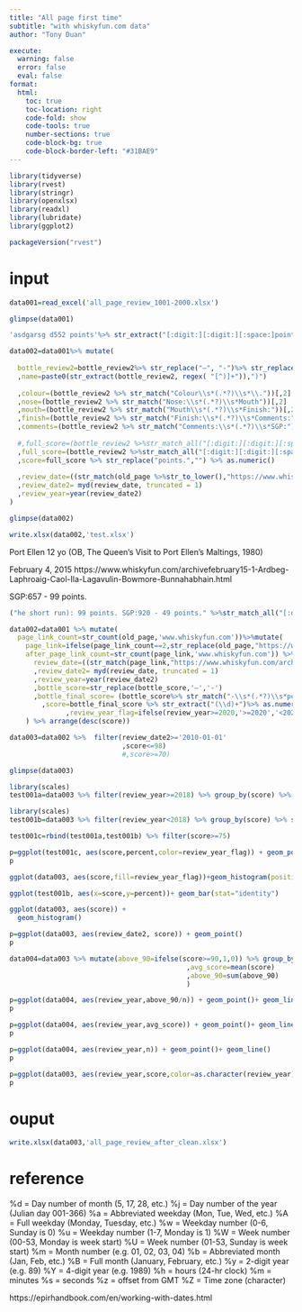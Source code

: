 ```yaml
---
title: "All page first time"
subtitle: "with whiskyfun.com data"
author: "Tony Duan"

execute:
  warning: false
  error: false
  eval: false
format:
  html:
    toc: true
    toc-location: right
    code-fold: show
    code-tools: true
    number-sections: true
    code-block-bg: true
    code-block-border-left: "#31BAE9"
---
```



```r
library(tidyverse)
library(rvest)
library(stringr)
library(openxlsx)
library(readxl)
library(lubridate)
library(ggplot2)
```

```r
packageVersion("rvest")
```


# input


```r
data001=read_excel('all_page_review_1001-2000.xlsx')
```

```r
glimpse(data001)
```


```r
'asdgarsg d552 points'%>% str_extract("[:digit:][:digit:][:space:]points")
```

```r
data002=data001%>% mutate(
  
  bottle_review2=bottle_review2%>% str_replace("–", "-")%>% str_replace("Palate:", "Mouth")
  ,name=paste0(str_extract(bottle_review2, regex( "[^)]+")),")")
  
  ,colour=(bottle_review2 %>% str_match("Colour\\s*(.*?)\\s*\\."))[,2]
  ,nose=(bottle_review2 %>% str_match("Nose:\\s*(.*?)\\s*Mouth"))[,2]
  ,mouth=(bottle_review2 %>% str_match("Mouth\\s*(.*?)\\s*Finish:"))[,2]
  ,finish=(bottle_review2 %>% str_match("Finish:\\s*(.*?)\\s*Comments:"))[,2]
  ,comments=(bottle_review2 %>% str_match("Comments:\\s*(.*?)\\s*SGP:"))[,2]
  
  #,full_score=(bottle_review2 %>%str_match_all("[:digit:][:digit:][:space:]points."))%>% sapply(tail, 1)
  ,full_score=(bottle_review2 %>%str_match_all("[:digit:][:digit:][:space:]points."))%>% sapply(tail, 1)
  ,score=full_score %>% str_replace("points.","") %>% as.numeric()
  
  ,review_date=((str_match(old_page %>%str_to_lower(),"https://www.whiskyfun.com/archive\\s*(.*?)\\s*-"))[,2] )%>% str_to_title()
  ,review_date2= myd(review_date, truncated = 1)
  ,review_year=year(review_date2)
)

glimpse(data002)
```


```r
write.xlsx(data002,'test.xlsx')
```

Port Ellen 12 yo (OB, The Queen’s Visit to Port Ellen’s Maltings, 1980) 

February 4, 2015
https://www.whiskyfun.com/archivefebruary15-1-Ardbeg-Laphroaig-Caol-Ila-Lagavulin-Bowmore-Bunnahabhain.html

SGP:657 - 99 points.



```r
("he short run): 99 points. SGP:920 - 49 points." %>%str_match_all("[:digit:][:digit:][:space:]points."))%>% sapply(tail, 1)
```




















```r
data002=data001 %>% mutate(
  page_link_count=str_count(old_page,'www.whiskyfun.com'))%>%mutate(
    page_link=ifelse(page_link_count==2,str_replace(old_page,"https://www.whiskyfun.com/",""),old_page))%>%mutate(
    after_page_link_count=str_count(page_link,'www.whiskyfun.com')) %>% mutate(
      review_date=((str_match(page_link,"https://www.whiskyfun.com/archive\\s*(.*?)\\s*-"))[,2] )%>% str_to_title()
      ,review_date2= myd(review_date, truncated = 1)
      ,review_year=year(review_date2)
      ,bottle_score=str_replace(bottle_score,'–','-')
      ,bottle_final_score= (bottle_score%>% str_match("-\\s*(.*?)\\s*points"))[,2]
        ,score=bottle_final_score %>% str_extract("(\\d)+")%>% as.numeric()           
              ,review_year_flag=ifelse(review_year>=2020,'>=2020','<2020')    
    ) %>% arrange(desc(score))
```




```r
data003=data002 %>%  filter(review_date2>='2010-01-01'
                            ,score<=98)
                            #,score>=70)
```


```r
glimpse(data003)
```





```r
library(scales)
test001a=data003 %>% filter(review_year>=2018) %>% group_by(score) %>% summarise(n=n()) %>% mutate(percent = (n/sum(n))) %>% arrange(desc(score)) %>% mutate(review_year_flag='>=2020')
```


```r
library(scales)
test001b=data003 %>% filter(review_year<2018) %>% group_by(score) %>% summarise(n=n()) %>% mutate(percent = (n/sum(n))) %>% arrange(desc(score)) %>% mutate(review_year_flag='<2020')
```


```r
test001c=rbind(test001a,test001b) %>% filter(score>=75)
```

```r
p=ggplot(test001c, aes(score,percent,color=review_year_flag)) + geom_point()+ geom_line()
p
```



```r
ggplot(data003, aes(score,fill=review_year_flag))+geom_histogram(position = 'dodge')
```

```r
ggplot(test001b, aes(x=score,y=percent))+ geom_bar(stat="identity")
```

```r
ggplot(data003, aes(score)) + 
  geom_histogram()
```

```r
p=ggplot(data003, aes(review_date2, score)) + geom_point()
p
```


```r
data004=data003 %>% mutate(above_90=ifelse(score>=90,1,0)) %>% group_by(review_year) %>% summarise(n=n()
                                            ,avg_score=mean(score)
                                            ,above_90=sum(above_90)
                                            )
```


```r
p=ggplot(data004, aes(review_year,above_90/n)) + geom_point()+ geom_line()
p
```



```r
p=ggplot(data004, aes(review_year,avg_score)) + geom_point()+ geom_line()
p
```

```r
p=ggplot(data004, aes(review_year,n)) + geom_point()+ geom_line()
p
```


```r
p=ggplot(data003, aes(review_year,score,color=as.character(review_year)))  + geom_boxplot()
p
```



# ouput

```r
write.xlsx(data003,'all_page_review_after_clean.xlsx')
```


# reference
%d = Day number of month (5, 17, 28, etc.)
%j = Day number of the year (Julian day 001-366)
%a = Abbreviated weekday (Mon, Tue, Wed, etc.)
%A = Full weekday (Monday, Tuesday, etc.) %w = Weekday number (0-6, Sunday is 0)
%u = Weekday number (1-7, Monday is 1)
%W = Week number (00-53, Monday is week start)
%U = Week number (01-53, Sunday is week start)
%m = Month number (e.g. 01, 02, 03, 04)
%b = Abbreviated month (Jan, Feb, etc.)
%B = Full month (January, February, etc.)
%y = 2-digit year (e.g. 89)
%Y = 4-digit year (e.g. 1989)
%h = hours (24-hr clock)
%m = minutes
%s = seconds %z = offset from GMT
%Z = Time zone (character)


https://epirhandbook.com/en/working-with-dates.html
